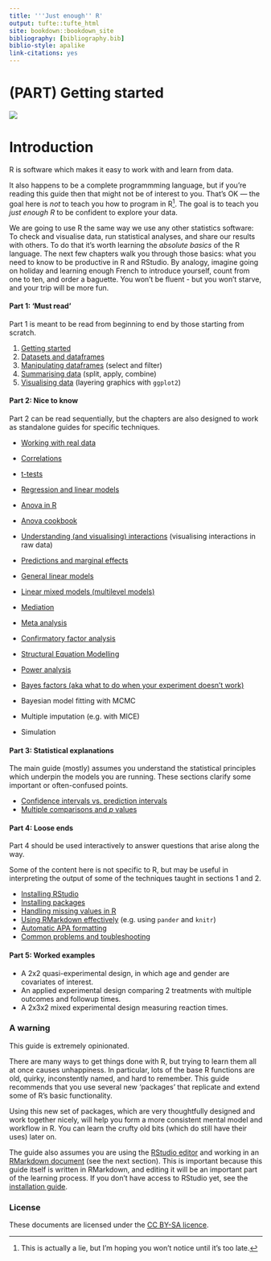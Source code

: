 ```yaml
---
title: '''Just enough'' R'
output: tufte::tufte_html
site: bookdown::bookdown_site
bibliography: [bibliography.bib]
biblio-style: apalike
link-citations: yes
---
```




# {-} 

# (PART) Getting started {-} 


![](media/keepcalm.png)

<!-- 

https://www.keepcalm-o-matic.co.uk/product/mug/keep-calm-and-learn-just-enough-r/

-->




# Introduction

R is software which makes it easy to work with and learn from data. 

It also happens to be a complete programmming language, but if you're reading this guide then that might not be of interest to you. That's OK — the goal here is *not* to teach you how to program in R^[This is actually a lie, but I'm hoping you won't notice until it's too late.].  The goal is to teach you *just enough R* to be confident to explore your data.

We are going to use R the same way we use any other statistics software: To check and visualise data, run statistical analyses, and share our results with others.  To do that it's worth learning the *absolute basics* of the R language. The next few chapters walk you through those basics: what you need to know to be productive in R and RStudio. By analogy, imagine going on holiday and learning enough French to introduce yourself, count from one to ten, and order a baguette. You won't be fluent - but you won't starve, and your trip will be more fun.



#### Part 1: 'Must read' {-}

Part 1 is meant to be read from beginning to end by those starting from scratch.


1. [Getting started](#start_here) 
2. [Datasets and dataframes](#datasets-dataframes)
2. [Manipulating dataframes](#working-with-dataframes) (select and filter)
3. [Summarising data](#summarising-data) (split, apply, combine)
4. [Visualising data](#graphics) (layering graphics with `ggplot2`)



#### Part 2: Nice to know {-}

Part 2 can be read sequentially, but the chapters are also designed to work as standalone guides for specific techniques. 


- [Working with real data](#real-data)
- [Correlations](#correlations)
- [t-tests](#t-tests)

- [Regression and linear models](#linear-models-simple)
- [Anova in R](#anova)
- [Anova cookbook](#anova-cookbook)
- [Understanding (and visualising) interactions](#understanding-interactions) (visualising interactions in raw data)
- [Predictions and marginal effects](#predictions-and-margins)


- [General linear models](#general-linear-models)
- [Linear mixed models (multilevel models)](#multilevel-models)

- [Mediation](#mediation)
- [Meta analysis](#meta-analysis)
<!-- - Scale construction -->
<!-- - 'Reliability' analyses (inter rater reliability etc.) -->
- [Confirmatory factor analysis](#cfa) 
- [Structural Equation Modelling](#sem)
- [Power analysis](#power-analysis)
- [Bayes factors (aka what to do when your experiment doesn't work)](#bayes-factors)
- Bayesian model fitting with MCMC
- Multiple imputation (e.g. with MICE)
- Simulation


#### Part 3: Statistical explanations {-}

The main guide (mostly) assumes you understand the statistical principles which underpin the models you are running. These sections clarify some important or often-confused points.

- [Confidence intervals vs. prediction intervals](confidence-vs-prediction-intervals.html)
- [Multiple comparisons and *p* values](multiple-comparisons.html)



#### Part 4: Loose ends {-}

Part 4 should be used interactively to answer questions that arise along the way.  

Some of the content here is not specific to R, but may be useful in interpreting the output of some of the techniques taught in sections 1 and 2.

- [Installing RStudio](installation.html)
- [Installing packages](packages.html)
- [Handling missing values in R](missing-values.html)
- [Using RMarkdown effectively](rmarkdown-tricks.html) (e.g. using `pander` and `knitr`)
- [Automatic APA formatting](#apa-output)
- [Common problems and toubleshooting](#troubles)


#### Part 5: Worked examples {-}

- A 2x2 quasi-experimental design, in which age and gender are covariates of interest.
- An applied experimental design comparing 2 treatments with multiple outcomes and followup times.
- A 2x3x2 mixed experimental design measuring reaction times.







### A warning {-}

This guide is extremely opinionated. 

There are many ways to get things done with R, but trying to learn them all at once causes unhappiness. In particular, lots of the base R functions are old, quirky, inconstently named, and hard to remember. This guide recommends that you use several new 'packages' that replicate and extend some of R's basic functionality. 

Using this new set of packages, which are very thoughtfully designed and work together nicely, will help you form a more consistent mental model and workflow in R. You can learn the crufty old bits (which do still have their uses) later on.

The guide also assumes you are using the [RStudio editor](#rstudio) and working in an [RMarkdown document](#rmarkdown) (see the next section). This is important because this guide itself is written in RMarkdown, and editing it will be an important part of the learning process. If you don't have access to RStudio yet, see the [installation guide](installation.html).




### License {-}

These documents are licensed under the [CC BY-SA licence](https://creativecommons.org/licenses/by-sa/4.0/).


